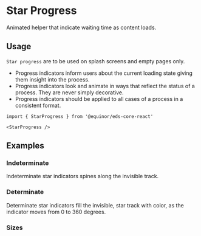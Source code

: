 
# Star Progress

Animated helper that indicate waiting time as content loads.

<Links 
    ariaUrl="https://www.w3.org/TR/2017/REC-wai-aria-1.1-20171214/#progressbar"
    figmaUrl="https://www.figma.com/file/0bGXR2sCwMVSDNyyzu5BXrO5/UI%E2%80%94User-Interface?node-id=17622%3A3"
    documentationUrl="https://eds.equinor.com/0b0c666ab/p/498ec5-progress-indicators/b/90464a"
    sourceUrl="https://github.com/equinor/design-system/blob/develop/packages/eds-core-react/src/components/Progress/Star/StarProgress.tsx"
    npmUrl="https://www.npmjs.com/package/@equinor/eds-core-react"
/>

<Story id="feedback-progress-indicators-star--introduction" />
<PropsTable />

## Usage

`Star progress` are to be used on splash screens and empty pages only.

<ul>
  <li>Progress indicators inform users about the current loading state giving them insight into the process.</li>
  <li>Progress indicators look and animate in ways that reflect the status of a process. They are never simply decorative.</li>
  <li>Progress indicators should be applied to all cases of a process in a consistent format.</li>
</ul>

```tsx
import { StarProgress } from '@equinor/eds-core-react'

<StarProgress />
```

## Examples

### Indeterminate

Indeterminate star indicators spines along the invisible track.

<Story id="feedback-progress-indicators-star--indeterminate" />

### Determinate

Determinate star indicators fill the invisible, star track with color, as the indicator moves from 0 to 360 degrees.

<Story id="feedback-progress-indicators-star--determinate" />

### Sizes

<Story id="feedback-progress-indicators-star--sizes" />
